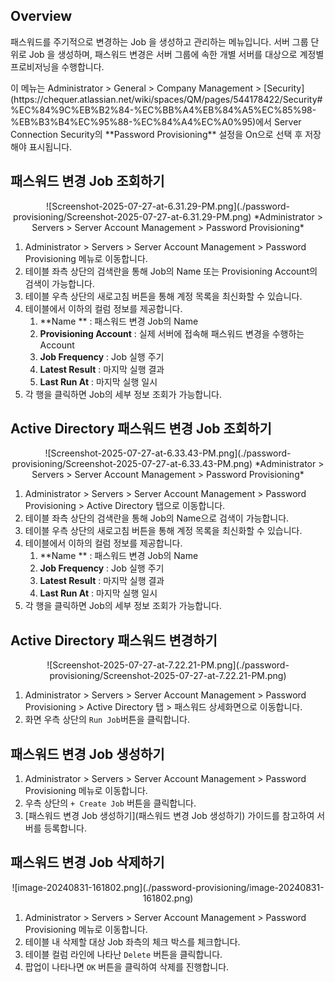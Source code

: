 
## Overview

패스워드를 주기적으로 변경하는 Job 을 생성하고 관리하는 메뉴입니다. 서버 그룹 단위로 Job 을 생성하며, 패스워드 변경은 서버 그룹에 속한 개별 서버를 대상으로 계정별 프로비저닝을 수행합니다.

<Callout type="info">
이 메뉴는 Administrator &gt; General &gt; Company Management &gt; [Security](https://chequer.atlassian.net/wiki/spaces/QM/pages/544178422/Security#%EC%84%9C%EB%B2%84-%EC%BB%A4%EB%84%A5%EC%85%98-%EB%B3%B4%EC%95%88-%EC%84%A4%EC%A0%95)에서 Server Connection Security의  **Password Provisioning**  설정을 On으로 선택 후 저장해야 표시됩니다.
</Callout>


## 패스워드 변경 Job 조회하기

<p align="center">
![Screenshot-2025-07-27-at-6.31.29-PM.png](./password-provisioning/Screenshot-2025-07-27-at-6.31.29-PM.png)
*Administrator &gt; Servers &gt; Server Account Management &gt; Password Provisioning*
</p>

1. Administrator &gt; Servers &gt; Server Account Management &gt; Password Provisioning 메뉴로 이동합니다.
2. 테이블 좌측 상단의 검색란을 통해 Job의 Name 또는 Provisioning Account의 검색이 가능합니다.
3. 테이블 우측 상단의 새로고침 버튼을 통해 계정 목록을 최신화할 수 있습니다.
4. 테이블에서 이하의 컬럼 정보를 제공합니다.
    1.  **Name ** : 패스워드 변경 Job의 Name
    2.  **Provisioning Account**  : 실제 서버에 접속해 패스워드 변경을 수행하는 Account
    3.  **Job Frequency**  : Job 실행 주기
    4.  **Latest Result**  : 마지막 실행 결과
    5.  **Last Run At**  : 마지막 실행 일시
5. 각 행을 클릭하면 Job의 세부 정보 조회가 가능합니다.

## Active Directory 패스워드 변경 Job 조회하기

<p align="center">
![Screenshot-2025-07-27-at-6.33.43-PM.png](./password-provisioning/Screenshot-2025-07-27-at-6.33.43-PM.png)
*Administrator &gt; Servers &gt; Server Account Management &gt; Password Provisioning*
</p>

1. Administrator &gt; Servers &gt; Server Account Management &gt; Password Provisioning &gt; Active Directory 탭으로 이동합니다.
2. 테이블 좌측 상단의 검색란을 통해 Job의 Name으로 검색이 가능합니다.
3. 테이블 우측 상단의 새로고침 버튼을 통해 계정 목록을 최신화할 수 있습니다.
4. 테이블에서 이하의 컬럼 정보를 제공합니다.
    1.  **Name ** : 패스워드 변경 Job의 Name
    2.  **Job Frequency**  : Job 실행 주기
    3.  **Latest Result**  : 마지막 실행 결과
    4.  **Last Run At**  : 마지막 실행 일시
5. 각 행을 클릭하면 Job의 세부 정보 조회가 가능합니다.

## Active Directory 패스워드 변경하기

<p align="center">
![Screenshot-2025-07-27-at-7.22.21-PM.png](./password-provisioning/Screenshot-2025-07-27-at-7.22.21-PM.png)
</p>

1. Administrator &gt; Servers &gt; Server Account Management &gt; Password Provisioning &gt; Active Directory 탭 &gt; 패스워드 상세화면으로 이동합니다.
2. 화면 우측 상단의 `Run Job`버튼을 클릭합니다. 

## 패스워드 변경 Job 생성하기

1. Administrator &gt; Servers &gt; Server Account Management &gt; Password Provisioning 메뉴로 이동합니다.
2. 우측 상단의 `+ Create Job` 버튼을 클릭합니다.
3. [패스워드 변경 Job 생성하기](패스워드 변경 Job 생성하기) 가이드를 참고하여 서버를 등록합니다.


## 패스워드 변경 Job 삭제하기

<p align="center">
![image-20240831-161802.png](./password-provisioning/image-20240831-161802.png)
</p>

1. Administrator &gt; Servers &gt; Server Account Management &gt; Password Provisioning 메뉴로 이동합니다.
2. 테이블 내 삭제할 대상 Job 좌측의 체크 박스를 체크합니다.
3. 테이블 컬럼 라인에 나타난 `Delete` 버튼을 클릭합니다.
4. 팝업이 나타나면 `OK` 버튼을 클릭하여 삭제를 진행합니다.
